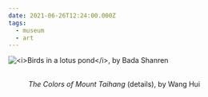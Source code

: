 ```yaml
---
date: 2021-06-26T12:24:00.000Z
tags:
  - museum
  - art
---
```

![](../../assets/art/20210626-birds-in-lotus-pond.jpg "<i>Birds in a lotus pond</i>, by Bada Shanren")

<figure>
  <div className="flex flex-col gap-6">
    <img src="../../assets/art/20210626-mount-taihang-1.jpg" alt="" />
    <img src="../../assets/art/20210626-mount-taihang-2.jpg" alt="" />
    <img src="../../assets/art/20210626-mount-taihang-3.jpg" alt="" />
  </div>
  <figcaption><i>The Colors of Mount Taihang</i> (details), by Wang Hui</figcaption>
</figure>